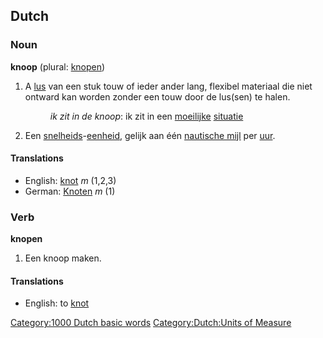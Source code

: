 ==Dutch==

===Noun===
'''knoop''' (plural: [[knopen]])

#A [[lus]] van een stuk touw of ieder ander lang, flexibel materiaal die niet ontward kan worden zonder een touw door de lus(sen) te halen.
#:''ik zit in de knoop'': ik zit in een [[moeilijke]] [[situatie]]
#Een [[snelheid]]s-[[eenheid]], gelijk aan één [[nautische mijl]] per [[uur]].

====Translations====
*English: [[knot]] ''m'' (1,2,3)
*German: [[Knoten]] ''m'' (1)

===Verb===
'''knopen''' 
#Een knoop maken.

====Translations====
*English: to [[knot]]


[[Category:1000 Dutch basic words]]
[[Category:Dutch:Units of Measure]]